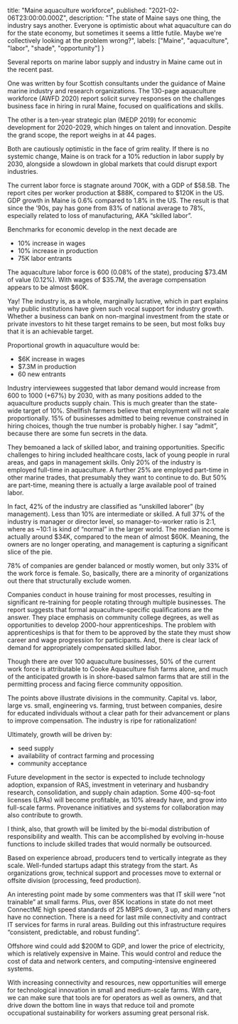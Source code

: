   title: "Maine aquaculture workforce",
  published: "2021-02-06T23:00:00.000Z",
  description: "The state of Maine says one thing, the industry says another. Everyone is optimistic about what aquaculture can do for the state economy, but sometimes it seems a little futile. Maybe we're collectively looking at the problem wrong?",
  labels: ["Maine", "aquaculture", "labor", "shade", "opportunity"]
}

Several reports on marine labor supply and industry in Maine came out in the recent past. 

One was written by four Scottish consultants under the guidance of Maine marine industry and research organizations. The 130-page aquaculture workforce (AWFD 2020) report solicit survey responses on the challenges business face in hiring in rural Maine, focused on qualifications and skills. 

The other is a ten-year strategic plan (MEDP 2019) for economic development for 2020-2029, which hinges on talent and innovation. Despite the grand scope, the report weighs in at 44 pages. 

Both are cautiously optimistic in the face of grim reality. If there is no systemic change, Maine is on track for a 10% reduction in labor supply by 2030, alongside a slowdown in global markets that could disrupt export industries.

The current labor force is stagnate around 700K, with a GDP of $58.5B. The report cites per worker production at $88K, compared to $120K in the US. GDP growth in Maine is 0.6% compared to 1.8% in the US. The result is that since the ’90s, pay has gone from 83% of national average to 78%, especially related to loss of manufacturing, AKA “skilled labor”.

Benchmarks for economic develop in the next decade are

- 10% increase in wages
- 10% increase in production
- 75K labor entrants

The aquaculture labor force is 600 (0.08% of the state), producing $73.4M of value (0.12%). With wages of $35.7M, the average compensation appears to be almost $60K. 

Yay! The industry is, as a whole, marginally lucrative, which in part explains why public institutions have given such vocal support for industry growth. Whether a business can bank on non-marginal investment from the state or private investors to hit these target remains to be seen, but most folks buy that it is an achievable target.

Proportional growth in aquaculture would be:

- $6K increase in wages
- $7.3M in production
- 60 new entrants

Industry interviewees suggested that labor demand would increase from 600 to 1000 (+67%) by 2030, with as many positions added to the aquaculture products supply chain. This is much greater than the state-wide target of 10%. Shellfish farmers believe that employment will not scale proportionally. 15% of businesses admitted to being revenue constrained in hiring choices, though the true number is probably higher. I say “admit”, because there are some fun secrets in the data. 

They bemoaned a lack of skilled labor, and training opportunities. Specific challenges to hiring included healthcare costs, lack of young people in rural areas, and gaps in management skills. Only 20% of the industry is employed full-time in aquaculture. A further 25% are employed part-time in other marine trades, that presumably they want to continue to do. But 50% are part-time, meaning there is actually a large available pool of trained labor. 

In fact, 42% of the industry are classified as “unskilled laborer” (by management). Less than 10% are intermediate or skilled. A full 37% of the industry is manager or director level, so manager-to-worker ratio is 2:1, where as ~10:1 is kind of “normal” in the larger world. The median income is actually around $34K, compared to the mean of almost $60K. Meaning, the owners are no longer operating, and management is capturing a significant slice of the pie. 

78% of companies are gender balanced or mostly women, but only 33% of the work force is female. So, basically, there are a minority of organizations out there that structurally exclude women. 

Companies conduct in house training for most processes, resulting in significant re-training for people rotating through multiple businesses. The report suggests that formal aquaculture-specific qualifications are the answer. They place emphasis on community college degrees, as well as opportunities to develop 2000-hour apprenticeships. The problem with apprenticeships is that for them to be approved by the state they must show career and wage progression for participants. And, there is clear lack of demand for appropriately compensated skilled labor. 

Though there are over 100 aquaculture businesses, 50% of the current work force is attributable to Cooke Aquaculture fish farms alone, and much of the anticipated growth is in shore-based salmon farms that are still in the permitting process and facing fierce community opposition.  

The points above illustrate divisions in the community. Capital vs. labor, large vs. small, engineering vs. farming, trust between companies, desire for educated individuals without a clear path for their advancement or plans to improve compensation. The industry is ripe for rationalization! 

Ultimately, growth will be driven by:

- seed supply
- availability of contract farming and processing
- community acceptance

Future development in the sector is expected to include technology adoption, expansion of RAS, investment in veterinary and husbandry research, consolidation, and supply chain adaption. Some 400-sq-foot licenses (LPAs) will become profitable, as 10% already have, and grow into full-scale farms. Provenance initiatives and systems for collaboration may also contribute to growth. 

I think, also, that growth will be limited by the bi-modal distribution of responsibility and wealth. This can be accomplished by evolving in-house functions to include skilled trades that would normally be outsourced. 

Based on experience abroad, producers tend to vertically integrate as they scale. Well-funded startups adapt this strategy from the start. As organizations grow, technical support and processes move to external or offsite division (processing, feed production). 

An interesting point made by some commenters was that IT skill were “not trainable” at small farms. Plus, over 85K locations in state do not meet ConnectME high speed standards of 25 MBPS down, 3 up, and many others have no connection. There is a need for last mile connectivity and contract IT services for farms in rural areas. Building out this infrastructure requires “consistent, predictable, and robust funding”. 

Offshore wind could add $200M to GDP, and lower the price of electricity, which is relatively expensive in Maine. This would control and reduce the cost of data and network centers, and computing-intensive engineered systems. 

With increasing connectivity and resources, new opportunities will emerge for technological innovation in small and medium-scale farms. With care, we can make sure that tools are for operators as well as owners, and that drive down the bottom line in ways that reduce toil and promote occupational sustainability for workers assuming great personal risk.
